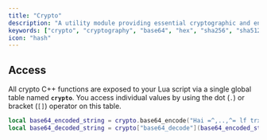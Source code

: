 ```yaml
---
title: "Crypto"
description: "A utility module providing essential cryptographic and encoding functions, including Base64/Hex conversion, various SHA/Blake2 hashing algorithms, and secure key/nonce generation."
keywords: ["crypto", "cryptography", "base64", "hex", "sha256", "sha512", "blake2b", "hash", "encode", "decode", "key", "nonce", "generate"]
icon: "hash"
---
```


## Access

All crypto C++ functions are exposed to your Lua script via a single global table named **`crypto`**. You access individual values by using the dot (`.`) or bracket (`[]`) operator on this table.

```lua Crypto Usage Example
local base64_encoded_string = crypto.base64_encode("Hai =^,..,^= lf trx coin hydraulic press erc20 tron coin payment"); -- Dot Operator
local base64_decoded_string = crypto["base64_decode"](base64_encoded_string); -- Bracket Operator
```